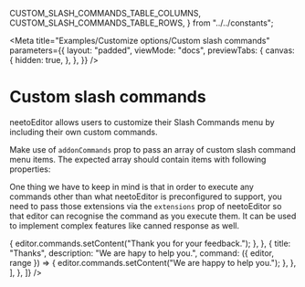 
  CUSTOM_SLASH_COMMANDS_TABLE_COLUMNS,
  CUSTOM_SLASH_COMMANDS_TABLE_ROWS,
} from "../../constants";


<Meta
  title="Examples/Customize options/Custom slash commands"
  parameters={{
    layout: "padded",
    viewMode: "docs",
    previewTabs: {
      canvas: {
        hidden: true,
      },
    },
  }}
/>

# Custom slash commands

neetoEditor allows users to customize their Slash Commands menu by including
their own custom commands.

Make use of `addonCommands` prop to pass an array of custom slash command menu
items. The expected array should contain items with following properties:

<Table
  columns={CUSTOM_SLASH_COMMANDS_TABLE_COLUMNS}
  rows={CUSTOM_SLASH_COMMANDS_TABLE_ROWS}
/>

One thing we have to keep in mind is that in order to execute any commands other
than what neetoEditor is preconfigured to support, you need to pass those
extensions via the `extensions` prop of neetoEditor so that editor can recognise
the command as you execute them. It can be used to implement complex features
like canned response as well.

<Canvas>
  <Story name="Custom slash commands">
    <Editor
      addonCommands={[
        {
          title: "Canned Responses",
          tooltip: "Canned Responses",
          Icon: CannedResponses,
          description: "Select a canned response",
          optionName: "canned-responses",
          items: [
            {
              title: "Feedback",
              description: "Thank you for your feedback.",
              command: ({ editor, range }) => {
                editor.commands.setContent("Thank you for your feedback.");
              },
            },
            {
              title: "Thanks",
              description: "We are hapy to help you.",
              command: ({ editor, range }) => {
                editor.commands.setContent("We are happy to help you.");
              },
            },
          ],
        },
      ]}
    />
  </Story>
</Canvas>
